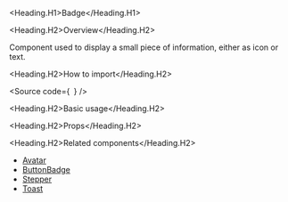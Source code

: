 

<Meta of={Stories} />

<Heading.H1>Badge</Heading.H1>

<Heading.H2>Overview</Heading.H2>

Component used to display a small piece of information, either as icon or text.

<Heading.H2>How to import</Heading.H2>

<Source
  code={`
`}
/>

<Heading.H2>Basic usage</Heading.H2>

<Canvas of={Stories.Base} />

<Heading.H2>Props</Heading.H2>

<ArgTypes of={Stories} />

<Heading.H2>Related components</Heading.H2>

- [Avatar](?path=/components-core-navigation-stepper-doc--page)
- [ButtonBadge](/?path=/components-core-navigation-stepper-doc--page)
- [Stepper](/?path=/components-core-navigation-stepper-doc--page)
- [Toast](/?path=/components-core-navigation-stepper-doc--page)
